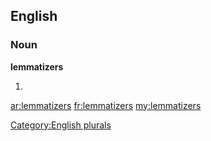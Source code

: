 ==English==

===Noun===
'''lemmatizers'''

# {{plural of|[[lemmatizer]]}}

[[Category:English plurals]]

[[ar:lemmatizers]]
[[fr:lemmatizers]]
[[my:lemmatizers]]